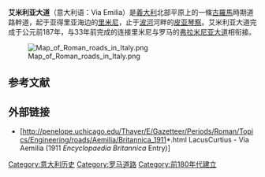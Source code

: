 '''艾米利亚大道'''（意大利语：Via Emilia）是[[義大利|義大利]]北部平原上的一條[[古羅馬|古羅馬]]時期道路幹道，起于亚得里亚海边的[[里米尼|里米尼]]，止于[[波河|波河]]河畔的[[皮亚琴察|皮亚琴察]]。艾米利亚大道完成于公元前187年，与33年前完成的连接里米尼与罗马的[[弗拉米尼亚大道|弗拉米尼亚大道]]相衔接。

[[File:Map_of_Roman_roads_in_Italy.png|thumb]]

== 参考文献 ==
{{reflist}}

== 外部链接 ==
* [http://penelope.uchicago.edu/Thayer/E/Gazetteer/Periods/Roman/Topics/Engineering/roads/Aemilia/Britannica_1911*.html LacusCurtius - Via Aemilia (1911 ''Encyclopaedia Britannica'' Entry)]

[[Category:意大利历史|Category:意大利历史]]
[[Category:罗马道路|Category:罗马道路]]
[[Category:前180年代建立|Category:前180年代建立]]